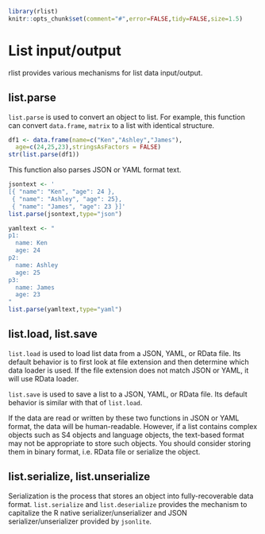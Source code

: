 <!--
%\VignetteEngine{knitr}
%\VignetteIndexEntry{List input/output}
-->

```r
library(rlist)
knitr::opts_chunk$set(comment="#",error=FALSE,tidy=FALSE,size=1.5)
```

# List input/output

rlist provides various mechanisms for list data input/output. 

## list.parse

`list.parse` is used to convert an object to list. For example, this function can convert `data.frame`, `matrix` to a list with identical structure.

```r
df1 <- data.frame(name=c("Ken","Ashley","James"),
  age=c(24,25,23),stringsAsFactors = FALSE)
str(list.parse(df1))
```

This function also parses JSON or YAML format text.

```r
jsontext <- '
[{ "name": "Ken", "age": 24 },
 { "name": "Ashley", "age": 25},
 { "name": "James", "age": 23 }]'
list.parse(jsontext,type="json")
```

```r
yamltext <- "
p1:
  name: Ken
  age: 24
p2:
  name: Ashley
  age: 25
p3:
  name: James
  age: 23
"
list.parse(yamltext,type="yaml")
```

## list.load, list.save

`list.load` is used to load list data from a JSON, YAML, or RData file. Its default behavior is to first look at file extension and then determine which data loader is used. If the file extension does not match JSON or YAML, it will use RData loader.

`list.save` is used to save a list to a JSON, YAML, or RData file. Its default behavior is similar with that of `list.load`.

If the data are read or written by these two functions in JSON or YAML format, the data will be human-readable. However, if a list contains complex objects such as S4 objects and language objects, the text-based format may not be appropriate to store such objects. You should consider storing them in binary format, i.e. RData file or serialize the object.

## list.serialize, list.unserialize

Serialization is the process that stores an object into fully-recoverable data format. `list.serialize` and `list.deserialize` provides the mechanism to capitalize the R native serializer/unserializer and JSON serializer/unserializer provided by `jsonlite`.
